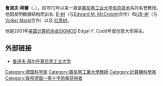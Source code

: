 {{BLP unsourced |time=2007-11-22T11:06:34+00:00 }}
'''鲁道夫·拜爾'''（{{lang-de|Rudolf Bayer}}，{{bd|1939年|5月7日|||Bayer}}），自1972年以来一直是[[慕尼黑工业大学|慕尼黑工业大学]][[信息技术|信息技术]]系的名誉教授。他因发明数据结构而出名: [[B-树|B-树]]（与[[Edward_M._McCreight|Edward M. McCreight]]合作）和[[UB-树|UB-树]]（与[[Volker_Markl|Volker Markl]]合作）以及 [[红黑树|红黑树]]。

他是2001年[[美国计算机协会|美国计算机协会]]SIGMOD Edgar F. Codd年度创意大奖得主。

== 外部链接 ==
* [http://wwwbayer.in.tum.de/cgi-webcon/webcon/lehrstuhldb/details/Mitarbeiter/num/5/1 鲁道夫·拜尔在慕尼黑工业大学]

{{Authority control}}
{{Germany-scientist-stub}}

{{DEFAULTSORT:Bayer, Rudolf}}
[[Category:德国科学家|Category:德国科学家]]
[[Category:慕尼黑工業大學教師|Category:慕尼黑工業大學教師]] 
[[Category:計算機科學家|Category:計算機科學家]]
[[Category:联邦德国一等十字勋章获得者|Category:联邦德国一等十字勋章获得者]]